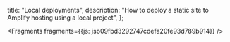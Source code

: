   title: "Local deployments",
  description: "How to deploy a static site to Amplify hosting using a local project",
};






<Fragments fragments={{js: jsb09fbd3292747cdefa20fe93d789b914}} />

